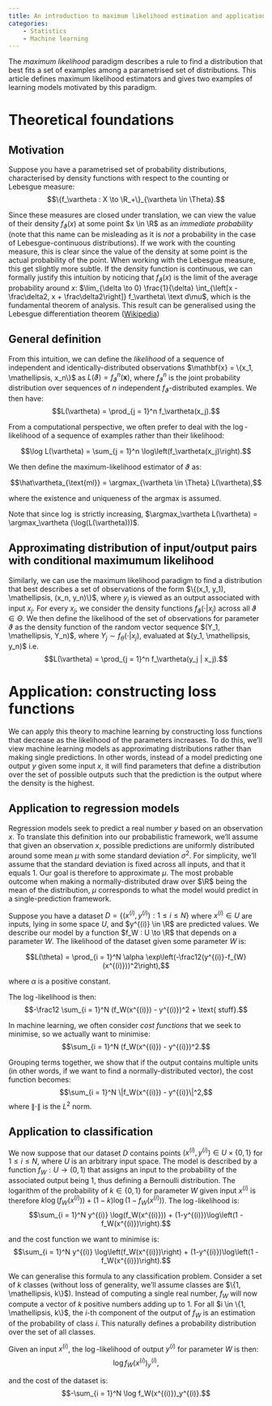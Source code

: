 ```yaml
---
title: An introduction to maximum likelihood estimation and applications to machine learning
categories:
    - Statistics
    - Machine learning
---
```


The _maximum likelihood_ paradigm describes a rule to find a distribution that best fits a set of examples among a parametrised set of distributions. This article defines maximum likelihood estimators and gives two examples of learning models motivated by this paradigm.

# Theoretical foundations

## Motivation

Suppose you have a parametrised set of probability distributions, characterised by density functions with respect to the counting or Lebesgue measure:
$$\{f_\vartheta : X \to \R_+\}_{\vartheta \in \Theta}.$$

Since these measures are closed under translation, we can view the value of their density $f_\vartheta(x)$ at some point $x \in \R$ as an _immediate probability_ (note that this name can be misleading as it is _not_ a probability in the case of Lebesgue-continuous distributions). If we work with the counting measure, this is clear since the value of the density at some point is the actual probability of the point. When working with the Lebesgue measure, this get slightly more subtle. If the density function is continuous, we can formally justify this intuition by noticing that $f_\vartheta(x)$ is the limit of the average probability around $x$: $\lim_{\delta \to 0} \frac{1}{\delta} \int_{\left[x - \frac\delta2, x + \frac\delta2\right]} f_\vartheta\ \text d\mu$, which is the fundamental theorem of analysis.
This result can be generalised using the Lebesgue differentiation theorem ([Wikipedia](https://en.wikipedia.org/wiki/Lebesgue_differentiation_theorem))

## General definition

From this intuition, we can define the _likelihood_ of a sequence of independent and identically-distributed observations $\mathbf{x} = \{x_1, \mathellipsis, x_n\}$ as $L(\vartheta) = f_\vartheta^n(\mathbf{x})$, where $f_\vartheta^n$ is the joint probability distribution over sequences of $n$ independent $f_\vartheta$-distributed examples. We then have:
$$L(\vartheta) = \prod_{j = 1}^n f_\vartheta(x_j).$$

From a computational perspective, we often prefer to deal with the $\log$-likelihood of a sequence of examples rather than their likelihood:

$$\log L(\vartheta) = \sum_{j = 1}^n \log\left(f_\vartheta(x_j)\right).$$

We then define the maximum-likelihood estimator of $\vartheta$ as:

$$\hat\vartheta_{\text{ml}} = \argmax_{\vartheta \in \Theta} L(\vartheta),$$

where the existence and uniqueness of the argmax is assumed.

Note that since $\log$ is strictly increasing, $\argmax_\vartheta L(\vartheta) = \argmax_\vartheta (\log(L(\vartheta)))$.

## Approximating distribution of input/output pairs with conditional maximumum likelihood

Similarly, we can use the maximum likelihood paradigm to find a distribution that best describes a set of observations of the form $\{(x_1, y_1), \mathellipsis, (x_n, y_n)\}$, where $y_j$ is viewed as an output associated with input $x_j.$ For every $x_j$, we consider the density functions $f_\vartheta(\cdot | x_j)$ across all $\vartheta \in \Theta$. We then define the likelihood of the set of observations for parameter $\vartheta$ as the density function of the random vector sequence $(Y_1, \mathellipsis, Y_n)$, where $Y_j \sim f_\theta(\cdot | x_j)$, evaluated at $(y_1, \mathellipsis, y_n)$ i.e.
$$L(\vartheta) = \prod_{j = 1}^n f_\vartheta(y_j | x_j).$$

# Application: constructing loss functions

We can apply this theory to machine learning by constructing loss functions that decrease as the likelihood of the parameters increases.
To do this, we'll view machine learning models as approximating distributions rather than making single predictions.
In other words, instead of a model predicting one output $y$ given some input $x$, it will find parameters that define a distribution over the set of possible outputs such that the prediction is the output where the density is the highest.

## Application to regression models

Regression models seek to predict a real number $y$ based on an observation $x$.
To translate this definition into our probabilistic framework, we'll assume that given an observation $x$, possible predictions are uniformly distributed around some mean $\mu$ with some standard deviation $\sigma^2$.
For simplicity, we'll assume that the standard deviation is fixed across all inputs, and that it equals $1$. Our goal is therefore to approximate $\mu$.
The most probable outcome when making a normally-distributed draw over $\R$ being the mean of the distribution, $\mu$ corresponds to what the model would predict in a single-prediction framework.

Suppose you have a dataset $D = \{(x^{(i)}, y^{(i)}) : 1 \le i \le N\}$ where $x^{(i)} \in U$ are inputs, lying in some space $U$, and $y^{(i)} \in \R$ are predicted values.
We describe our model by a function $f_W : U \to \R$ that depends on a parameter $W$.
The likelihood of the dataset given some parameter $W$ is:

$$L(\theta) = \prod_{i = 1}^N \alpha \exp\left(-\frac12(y^{(i)}-f_{W}(x^{(i)}))^2\right),$$

where $\alpha$ is a positive constant.

The $\log$-likelihood is then:
$$-\frac12 \sum_{i = 1}^N (f_W(x^{(i)}) - y^{(i)})^2 + \text{ stuff}.$$

In machine learning, we often consider _cost functions_ that we seek to minimise, so we actually want to minimise:
$$\sum_{i = 1}^N (f_W(x^{(i)}) - y^{(i)})^2.$$

Grouping terms together, we show that if the output contains multiple units (in other words, if we want to find a normally-distributed vector), the cost function becomes:
$$\sum_{i = 1}^N \|f_W(x^{(i)}) - y^{(i)}\|^2,$$
where $\|\cdot\|$ is the $L^2$ norm.

## Application to classification

We now suppose that our dataset $D$ contains points $(x^{(i)}, y^{(i)}) \in U \times \{0, 1\}$ for $1 \le i \le N$, where $U$ is an arbitrary input space.
The model is described by a function $f_W: U \to (0, 1)$ that assigns an input to the probability of the associated output being $1$, thus defining a Bernoulli distribution.
The logarithm of the probability of $k \in \{0, 1\}$ for parameter $W$ given input $x^{(i)}$ is therefore $k \log\left(f_W(x^{(i)})\right) + (1-k)\log\left(1 - f_W(x^{(i)})\right)$.
The $\log$-likelihood is:
$$\sum_{i = 1}^N y^{(i)} \log(f_W(x^{(i)})) + (1-y^{(i)})\log\left(1 - f_W(x^{(i)})\right).$$

and the cost function we want to minimise is:
$$\sum_{i = 1}^N y^{(i)} \log\left(f_W(x^{(i)})\right) + (1-y^{(i)})\log\left(1 - f_W(x^{(i)})\right).$$

We can generalise this formula to any classification problem.
Consider a set of $k$ classes (without loss of generality, we'll assume classes are $\{1, \mathellipsis, k\}$).
Instead of computing a single real number, $f_W$ will now compute a vector of $k$ positive numbers adding up to $1$.
For all $i \in \{1, \mathellipsis, k\}$, the $i$-th component of the output of $f_W$ is an estimation of the probability of class $i$.
This naturally defines a probability distribution over the set of all classes.

Given an input $x^{(i)}$, the $\log$-likelihood of output $y^{(i)}$ for parameter $W$ is then:
$$\log f_W(x^{(i)})_y^{(i)},$$

and the cost of the dataset is:
$$-\sum_{i = 1}^N \log f_W(x^{(i)})_y^{(i)}.$$
